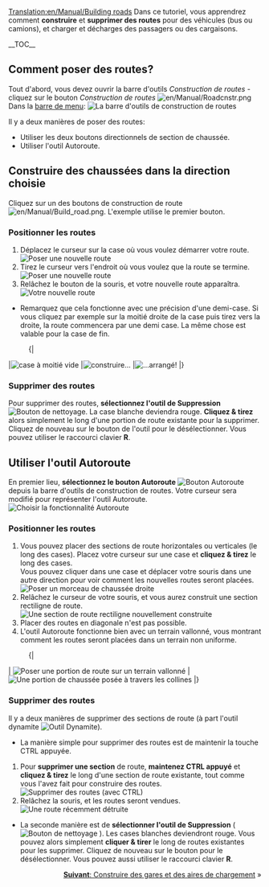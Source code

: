 [[Translation:en/Manual/Building roads]]
{{fr/Manual/Tutorial/Tutoriel}}
<!-- surtout pour la recherche par robot -->
Dans ce tutoriel, vous apprendrez comment '''construire''' et '''supprimer des routes''' pour des véhicules (bus ou camions), et charger et décharges des passagers ou des cargaisons.

__TOC__

==Comment poser des routes?==

Tout d'abord, vous devez ouvrir la barre d'outils ''Construction de routes'' - cliquez sur le bouton ''Construction de routes'' [[File:en/Manual/Roadcnstr.png]] Dans la [[fr/Manual/Interface#la-barre-de-menu|barre de menu]]:
[[File:en/Manual/Road constructionnew.png|none|frame|La barre d'outils de construction de routes]]

Il y a deux manières de poser des routes:
* Utiliser les deux boutons directionnels de section de chaussée.
* Utiliser l'outil Autoroute.

== Construire des chaussées dans la direction choisie ==

Cliquez sur un des boutons de construction de route [[File:en/Manual/Build road.png]]. L'exemple utilise le premier bouton.

=== Positionner les routes ===
#Déplacez le curseur sur la case où vous voulez démarrer votre route.<br/>[[File:en/Manual/Build roads01.png|none|frame|Poser une nouvelle route]]
#Tirez le curseur vers l'endroit où vous voulez que la route se termine.<br/>[[File:en/Manual/Build roads02.png|none|frame|Poser une nouvelle route]]
#Relâchez le bouton de la souris, et votre nouvelle route apparaîtra.<br/>[[File:en/Manual/Build roads03.png|none|frame|Votre nouvelle route]]

* Remarquez que cela fonctionne avec une précision d'une demi-case. Si vous cliquez par exemple sur la moitié droite de la case puis tirez vers la droite, la route commencera par une demi case. La même chose est valable pour la case de fin.
:{|
|[[File:en/Manual/Build roads04.png|none|frame|case à moitié vide]]
|[[File:en/Manual/Build roads05.png|none|frame|construire...]]
|[[File:en/Manual/Build roads06.png|none|frame|...arrangé!]]
|}
=== Supprimer des routes === 
Pour supprimer des routes, '''sélectionnez l'outil de Suppression''' [[File:en/Manual/Toggle clear active.png|Bouton de nettoyage]]. La case blanche deviendra rouge. '''Cliquez & tirez''' alors simplement le long d'une portion de route existante pour la supprimer. Cliquez de nouveau sur le bouton de l'outil pour le désélectionner. Vous pouvez utiliser le raccourci clavier '''R'''.

== Utiliser l'outil Autoroute ==
En premier lieu, '''sélectionnez le bouton Autoroute''' [[File:en/Manual/Autoroad.png|Bouton Autoroute]] depuis la barre d'outils de construction de routes. Votre curseur sera modifié pour représenter l'outil Autoroute.
[[File:en/Manual/AutoroadTut1.png|none|frame|Choisir la fonctionnalité Autoroute]]

=== Positionner les routes ===
#Vous pouvez placer des sections de route horizontales ou verticales (le long des cases). Placez votre curseur sur une case et '''cliquez & tirez''' le long des cases.<br/>Vous pouvez cliquer dans une case et déplacer votre souris dans une autre direction pour voir comment les nouvelles routes seront placées.<br/>[[File:en/Manual/AutoroadTut2.png|none|frame|Poser un morceau de chaussée droite]]
#Relâchez le curseur de votre souris, et vous aurez construit une section rectiligne de route.<br/>[[File:en/Manual/AutoroadTut3.png|none|frame|Une section de route rectiligne nouvellement construite]]
#Placer des routes en diagonale n'est pas possible.
#L'outil Autoroute fonctionne bien avec un terrain vallonné, vous montrant comment les routes seront placées dans un terrain non uniforme.
:{|
| [[File:en/Manual/AutoroadTut5.png|none|frame|Poser une portion de route sur un terrain vallonné]]
| [[File:en/Manual/AutoroadTut6.png|none|frame|Une portion de chaussée posée à travers les collines]]
|}
=== Supprimer des routes ===
Il y a deux manières de supprimer des sections de route (à part l'outil dynamite [[File:en/Manual/Clear title.png|Outil Dynamite]]).

*La manière simple pour supprimer des routes est de maintenir la touche CTRL appuyée.

#Pour '''supprimer une section''' de route, '''maintenez CTRL appuyé''' et '''cliquez & tirez''' le long d'une section de route existante, tout comme vous l'avez fait pour construire des routes.<br/>[[File:en/Manual/AutoroadTut7.png|none|frame|Supprimer des routes (avec CTRL)]]
#Relâchez la souris, et les routes seront vendues.<br/>[[File:en/Manual/AutoroadTut8.png|none|frame|Une route récemment détruite]]

*La seconde manière est de '''sélectionner l'outil de Suppression''' ( [[File:en/Manual/Toggle clear active.png|Bouton de nettoyage]] ). Les cases blanches deviendront rouge. Vous pouvez alors simplement '''cliquer & tirer''' le long de routes existantes pour les supprimer. Cliquez de nouveau sur le bouton pour le désélectionner. Vous pouvez aussi utiliser le raccourci clavier '''R'''.

<span style="float: right">[[fr/Manual/Construction d'aires de chargement|'''Suivant''': Construire des gares et des aires de chargement]] &raquo;</span>